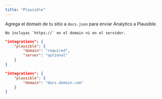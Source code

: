 ```yaml
---
title: "Plausible"
---
```


Agrega el domain de tu sitio a `docs.json` para enviar Analytics a Plausible.

<Info>

    No incluyas `https://` en el domain ni en el servidor.

</Info>

<CodeGroup>

```json Opciones de Analytics en docs.json
"integrations": {
    "plausible": {
        "domain": "required",
        "server": "optional"
    }
}
```

```json Ejemplo
"integrations": {
    "plausible": {
        "domain": "docs.domain.com"
    }
}
```

</CodeGroup>
